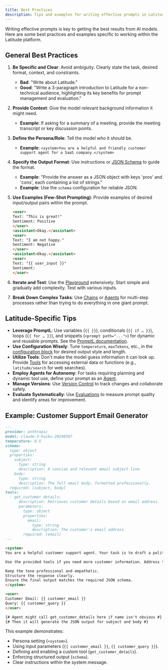 ```yaml
---
title: Best Practices
description: Tips and examples for writing effective prompts in Latitude.
---
```


Writing effective prompts is key to getting the best results from AI models. Here are some best practices and examples specific to working within the Latitude platform.

## General Best Practices

1.  **Be Specific and Clear**: Avoid ambiguity. Clearly state the task, desired format, context, and constraints.

    - **Bad**: "Write about Latitude."
    - **Good**: "Write a 3-paragraph introduction to Latitude for a non-technical audience, highlighting its key benefits for prompt management and evaluation."

2.  **Provide Context**: Give the model relevant background information it might need.

    - **Example**: If asking for a summary of a meeting, provide the meeting transcript or key discussion points.

3.  **Define the Persona/Role**: Tell the model _who_ it should be.

    - **Example**: `<system>You are a helpful and friendly customer support agent for a SaaS company.</system>`

4.  **Specify the Output Format**: Use instructions or [JSON Schema](/guides/prompt-manager/json-output) to guide the format.

    - **Example**: "Provide the answer as a JSON object with keys 'pros' and 'cons', each containing a list of strings."
    - **Example**: Use the `schema` configuration for reliable JSON.

5.  **Use Examples (Few-Shot Prompting)**: Provide examples of desired input/output pairs within the prompt.

    ```markdown
    <user>
    Text: "This is great!" 
    Sentiment: Positive
    </user>
    <assistant>Okay.</assistant>
    <user>
    Text: "I am not happy." 
    Sentiment: Negative
    </user>
    <assistant>Okay.</assistant>
    <user>
    Text: "{{ user_input }}" 
    Sentiment:
    </user>
    ```

6.  **Iterate and Test**: Use the [Playground](/guides/prompt-manager/playground) extensively. Start simple and gradually add complexity. Test with various inputs.

7.  **Break Down Complex Tasks**: Use [Chains](/promptl/advanced/chains) or [Agents](/guides/prompt-manager/agents) for multi-step processes rather than trying to do everything in one giant prompt.

## Latitude-Specific Tips

- **Leverage PromptL**: Use variables (`{{ }}`), conditionals (`{{ if … }}`), loops (`{{ for … }}`), and snippets (`<prompt path="...">`) for dynamic and reusable prompts. See the [PromptL documentation](/promptl/getting-started/introduction).
- **Use Configuration Wisely**: Tune `temperature`, `maxTokens`, etc., in the [configuration block](/guides/prompt-manager/configuration) for desired output style and length.
- **Utilize Tools**: Don't make the model guess information it can look up. Provide [Tools](/guides/prompt-manager/tools) for accessing external data or functions (e.g., `latitude/search` for web searches).
- **Employ Agents for Autonomy**: For tasks requiring planning and dynamic tool use, define your prompt as an [Agent](/guides/prompt-manager/agents).
- **Manage Versions**: Use [Version Control](/guides/prompt-manager/version-control) to track changes and collaborate safely.
- **Evaluate Systematically**: Use [Evaluations](/guides/evaluations/overview) to measure prompt quality and identify areas for improvement.

## Example: Customer Support Email Generator

```markdown
---
provider: anthropic
model: claude-3-haiku-20240307
temperature: 0.5
schema:
  type: object
  properties:
    subject:
      type: string
      description: A concise and relevant email subject line.
    body:
      type: string
      description: The full email body, formatted professionally.
  required: [subject, body]
tools:
  - get_customer_details:
      description: Retrieves customer details based on email address.
      parameters:
        type: object
        properties:
          email:
            type: string
            description: The customer's email address.
        required: [email]
---

<system>
You are a helpful customer support agent. Your task is to draft a polite and helpful email response to a customer query.

Use the provided tools if you need more customer information. Address the customer by name if available.

Keep the tone professional and empathetic.
Structure the response clearly.
Ensure the final output matches the required JSON schema.
</system>

<user>
Customer Email: {{ customer_email }}
Query: {{ customer_query }}
</user>

{# Agent might call get_customer_details here if name isn't obvious #}
{# Then it will generate the JSON output for subject and body #}
```

This example demonstrates:

- Persona setting (`<system>`).
- Using input parameters (`{{ customer_email }}`, `{{ customer_query }}`).
- Defining and enabling a custom tool (`get_customer_details`).
- Enforcing structured output (`schema`).
- Clear instructions within the system message.

